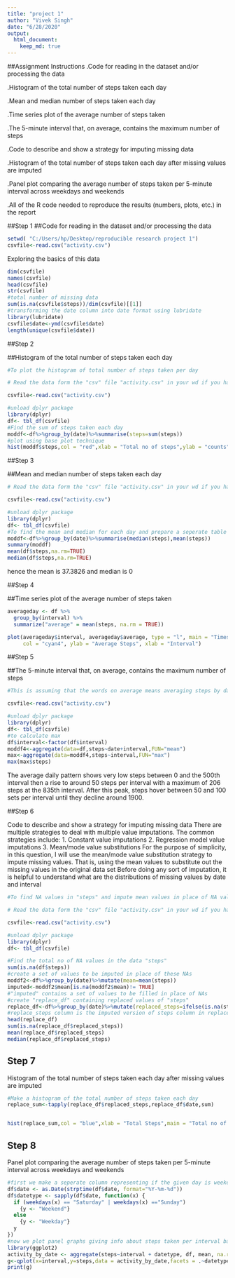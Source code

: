 ```yaml
---
title: "project 1"
author: "Vivek Singh"
date: "6/28/2020"
output: 
  html_document:
    keep_md: true
---
```

##Assignment Instructions
.Code for reading in the dataset and/or processing the data

.Histogram of the total number of steps taken each day

.Mean and median number of steps taken each day

.Time series plot of the average number of steps taken

.The 5-minute interval that, on average, contains the maximum number of steps

.Code to describe and show a strategy for imputing missing data

.Histogram of the total number of steps taken each day after missing values are imputed

.Panel plot comparing the average number of steps taken per 5-minute interval across weekdays and
weekends

.All of the R code needed to reproduce the results (numbers, plots, etc.) in the report

##Step 1
##Code for reading in the dataset and/or processing the data
```r
setwd( "C:/Users/hp/Desktop/reproducible research project 1")
csvfile<-read.csv("activity.csv")
```

Exploring the basics of this data

```r
dim(csvfile)
names(csvfile)
head(csvfile)
str(csvfile)
#total number of missing data
sum(is.na(csvfile$steps))/dim(csvfile)[[1]]
#transforming the date column into date format using lubridate
library(lubridate)
csvfile$date<-ymd(csvfile$date)
length(unique(csvfile$date))
```

##Step 2

##Histogram of the total number of steps taken each day

```r
#To plot the histogram of total number of steps taken per day

# Read the data form the "csv" file "activity.csv" in your wd if you havent already

csvfile<-read.csv("activity.csv")

#unload dplyr package
library(dplyr)
df<- tbl_df(csvfile)
#Find the sum of steps taken each day
moddf<-df%>%group_by(date)%>%summarise(steps=sum(steps))
#plot using base plot technique
hist(moddf$steps,col = "red",xlab = "Total no of steps",ylab = "counts",main = "Total no of steps taken each day")

```

##Step 3

##Mean and median number of steps taken each day

```r
# Read the data form the "csv" file "activity.csv" in your wd if you havent already

csvfile<-read.csv("activity.csv")

#unload dplyr package
library(dplyr)
df<- tbl_df(csvfile)
#To find the mean and median for each day and prepare a seperate table
moddf<-df%>%group_by(date)%>%summarise(median(steps),mean(steps))
summary(moddf)
mean(df$steps,na.rm=TRUE)
median(df$steps,na.rm=TRUE)

```
hence the mean is 37.3826 and median is 0

##Step 4

##Time series plot of the average number of steps taken

```r
averageday <- df %>%
  group_by(interval) %>%
  summarize("average" = mean(steps, na.rm = TRUE))

plot(averageday$interval, averageday$average, type = "l", main = "Timeseries of average steps",
     col = "cyan4", ylab = "Average Steps", xlab = "Interval")

```


##Step 5

##The 5-minute interval that, on average, contains the maximum number of steps

```r
#This is assuming that the words on average means averaging steps by date and interval

csvfile<-read.csv("activity.csv")

#unload dplyr package
library(dplyr)
df<- tbl_df(csvfile)
#to calculate max
df$interval<-factor(df$interval)
moddf4<-aggregate(data=df,steps~date+interval,FUN="mean")
max<-aggregate(data=moddf4,steps~interval,FUN="max")
max(max$steps)
```
The average daily pattern shows very low steps between 0 and the 500th interval then a rise to around 50 steps per interval with a maximum of 206 steps at the 835th interval. After this peak, steps hover between 50 and 100 sets per interval until they decline around 1900.


##Step 6

Code to describe and show a strategy for imputing missing data
There are multiple strategies to deal with multiple value imputations.
The common strategies include:
1. Constant value imputations
2. Regression model value imputations
3. Mean/mode value substitutions
For the purpose of simplicity, in this question, I will use the mean/mode value substitution strategy to impute missing values. That is, using the mean values to substitute out the missing values in the original data set
Before doing any sort of imputation, it is helpful to understand what are the distributions of missing values by date and interval

```r
#To find NA values in "steps" and impute mean values in place of NA values 

# Read the data form the "csv" file "activity.csv" in your wd if you havent already

csvfile<-read.csv("activity.csv")

#unload dplyr package
library(dplyr)
df<- tbl_df(csvfile)

#Find the total no of NA values in the data "steps"
sum(is.na(df$steps))
#create a set of values to be imputed in place of these NAs
moddf2<-df%>%group_by(date)%>%mutate(mean=mean(steps))
imputed<-moddf2$mean[is.na(moddf2$mean)!= TRUE]
#"imputed" contains a set of values to be filled in place of NAs
#create "replace_df" containing replaced values of "steps"
replace_df<-df%>%group_by(date)%>%mutate(replaced_steps=ifelse(is.na(steps),yes = imputed,no=steps))
#replace_steps column is the imputed version of steps column in replace_df
head(replace_df)
sum(is.na(replace_df$replaced_steps))
mean(replace_df$replaced_steps)
median(replace_df$replaced_steps)
```

## Step 7
Histogram of the total number of steps taken each day after missing values are imputed

```r
#Make a histogram of the total number of steps taken each day 
replace_sum<-tapply(replace_df$replaced_steps,replace_df$date,sum)


hist(replace_sum,col = "blue",xlab = "Total Steps",main = "Total no of steps taken each day")

```

## Step 8
Panel plot comparing the average number of steps taken per 5-minute interval across weekdays and weekends

```r
#first we make a seperate column representing if the given day is weekend or weekday
df$date <- as.Date(strptime(df$date, format="%Y-%m-%d"))
df$datetype <- sapply(df$date, function(x) {
  if (weekdays(x) == "Saturday" | weekdays(x) =="Sunday") 
    {y <- "Weekend"} 
  else 
    {y <- "Weekday"}
  y
})
#now we plot panel graphs giving info about steps taken per interval based on weekday/weekend info
library(ggplot2)
activity_by_date <- aggregate(steps~interval + datetype, df, mean, na.rm = TRUE)
g<-qplot(x=interval,y=steps,data = activity_by_date,facets = .~datetype,geom = "line",group=1)
print(g)
```








